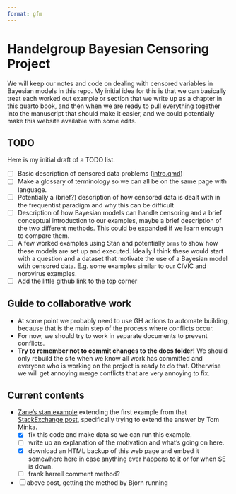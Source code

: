 ```yaml
---
format: gfm
---
```


# Handelgroup Bayesian Censoring Project

<!-- THIS FILE IS GENERATED BY README.Qmd, PLEASE EDIT THAT INSTEAD! -->

We will keep our notes and code on dealing with censored variables in Bayesian
models in this repo. My initial idea for this is that we can basically treat
each worked out example or section that we write up as a chapter in this
quarto book, and then when we are ready to pull everything together into the
manuscript that should make it easier, and we could potentially make this
website available with some edits.

## TODO

Here is my initial draft of a TODO list.

- [ ] Basic description of censored data problems ([intro.qmd](intro.qmd))
- [ ] Make a glossary of terminology so we can all be on the same page with
language.
- [ ] Potentially a (brief?) description of how censored data is dealt with
in the frequentist paradigm and why this can be difficult
- [ ] Description of how Bayesian models can handle censoring and a brief
conceptual introduction to our examples, maybe a brief description of the
two different methods. This could be expanded if we learn enough to compare
them.
- [ ] A few worked examples using Stan and potentially `brms` to show how these
models are set up and executed. Ideally I think these would start with a
question and a dataset that motivate the use of a Bayesian model with censored
data. E.g. some examples similar to our CIVIC and norovirus examples.
- [ ] Add the little github link to the top corner

## Guide to collaborative work

- At some point we probably need to use GH actions to automate building, because
that is the main step of the process where conflicts occur.
- For now, we should try to work in separate documents to prevent conflicts.
- **Try to remember not to commit changes to the docs folder!** We should only
rebuild the site when we know all work has committed and everyone who is working
on the project is ready to do that. Otherwise we will get annoying merge
conflicts that are very annoying to fix.

## Current contents

* [Zane's stan example](demo.Stan) extending the first example from that
[StackExchange post](https://stats.stackexchange.com/questions/482079/how-best-to-deal-with-a-left-censored-predictor-because-of-detection-limits-in), specifically
trying to extend the answer by Tom Minka.
  - [x] fix this code and make data so we can run this example.
  - [ ] write up an explanation of the motivation and what's going on here.
  - [x] download an HTML backup of this web page and embed it somewhere here
  in case anything ever happens to it or for when SE is down.
  - [ ] frank harrell comment method?
- [ ] above post, getting the method by Bjorn running


